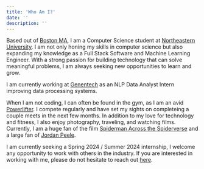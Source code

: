 ```yaml
---
title: 'Who Am I?'
date: ''
description: ''
---
```


Based out of [Boston MA](https://www.boston.gov/), I am a Computer Science student at [Northeastern University](https://www.northeastern.edu/). I am not only honing my skills in computer science but also expanding my knowledge as a Full Stack Software and Machine Learning Engineer. With a strong passion for building technology that can solve meaningful problems, I am always seeking new opportunities to learn and grow.

I am currently working at [Genentech](https://www.gene.com/) as an NLP Data Analyst Intern improving data processing systems.

When I am not coding, I can often be found in the gym, as I am an avid [Powerlifter](https://www.openpowerlifting.org/u/davidoduneye). I compete regularly and have set my sights on completeing a couple meets in the next few months. In addition to my love for technology and fitness, I also enjoy photography, traveling, and watching films. Currently, I am a huge fan of the film [Spiderman Across the Spiderverse](https://www.imdb.com/title/tt9362722/) and a large fan of [Jordan Peele](https://www.imdb.com/name/nm1443502/). 

I am currently seeking a Spring 2024 / Summer 2024 internship, I welcome any opportunity to work with others in the industry. If you are interested in working with me, please do not hesitate to reach out [here](davidoduneye1@gmail.com).